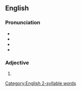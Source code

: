==English==

===Pronunciation===
* {{IPA|/ˈiːzi/|lang=en}}
* {{audio|en-us-easy.ogg|Audio (US)|lang=en}}
* {{audio|En-uk-easy.ogg|Audio (UK)|lang=en}}
* {{rhymes|iːzi|lang=en}}

===Adjective===
{{head|en|adjective}}

# {{obsolete spelling of|easy|lang=en}}

[[Category:English 2-syllable words]]